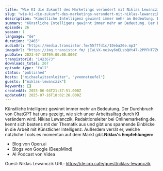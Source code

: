 ```yaml
---
title: "Wie KI die Zukunft des Marketings verändert mit Niklas Lewanczik"
slug: "wie-ki-die-zukunft-des-marketings-verandert-mit-niklas-lewanczik"
description: "Künstliche Intelligenz gewinnt immer mehr an Bedeutung. Der Durchbruch von ChatGPT hat uns gezeigt, wie sich unser Arbeitsalltag durch KI verändern wird. Niklas Lewanczik, Redaktionsleiter bei Onlinemarketing.de, kennt sich bestens mit der Thematik aus und gibt uns spannende Einblicke in die Arbeit mit Künstlicher Intelligenz. Außerdem verrät er, welche nützliche Tools es momentan auf dem Markt gibt.**Niklas's Empfehlungen:**\n\n- Blog von Open.ai\n- Blogs von Google (DeepMind)\n- AI Podcast von Videa \n\nGuest: Niklas Lewanczik URL: https://de.cro.cafe/guest/niklas-lewanczik"
summary: "Künstliche Intelligenz gewinnt immer mehr an Bedeutung. Der Durchbruch von ChatGPT hat uns gezeigt, wie sich unser Arbeitsalltag durch KI verändern wird. Niklas Lewanczik, Redaktionsleiter bei Onlinemarketing.de, kennt sich bestens mit der Thematik aus und gibt uns spannende Einblicke in die Arbeit mit Künstlicher Intelligenz. Außerdem verrät er, welche nützliche Tools es momentan auf dem Markt gibt.Niklas's Empfehlungen:Blog von Open.aiBlogs von Google (DeepMind)AI Podcast von Videa Guest: Niklas Lewanczik URL: https://de.cro.cafe/guest/niklas-lewanczik"
episode: 26
season: 1
language: "de"
duration: "2465"
audioUrl: "https://media.transistor.fm/55f7fd1c/10eba26e.mp3"
imageUrl: "https://img.transistor.fm/_jIaLVX-meiwy6mELsbQVt47-2PPFHT7Z0zRguipncI/rs:fill:3000:3000:1/q:60/aHR0cHM6Ly9pbWct/dXBsb2FkLXByb2R1/Y3Rpb24udHJhbnNp/c3Rvci5mbS85OGYx/NDRmNzQzMzA2NWRi/MWVjMzU0YTAwZTg1/Y2U0ZC5wbmc.webp"
pubDate: 2023-07-18T09:00:00.000Z
transistorId: "1423673"
downloads_total: 207
episode_type: "full"
status: "published"
hosts: ["michaelwitzenleiter", "yvonneteufel"]
guests: ["niklas-lewanczik"]
keywords: []
createdAt: 2025-06-04T21:37:51.000Z
updatedAt: 2025-07-16T18:02:26.000Z
---
```


Künstliche Intelligenz gewinnt immer mehr an Bedeutung. Der Durchbruch von ChatGPT hat uns gezeigt, wie sich unser Arbeitsalltag durch KI verändern wird. Niklas Lewanczik, Redaktionsleiter bei Onlinemarketing.de, kennt sich bestens mit der Thematik aus und gibt uns spannende Einblicke in die Arbeit mit Künstlicher Intelligenz. Außerdem verrät er, welche nützliche Tools es momentan auf dem Markt gibt.**Niklas's Empfehlungen:**

- Blog von Open.ai
- Blogs von Google (DeepMind)
- AI Podcast von Videa 

Guest: Niklas Lewanczik URL: https://de.cro.cafe/guest/niklas-lewanczik

